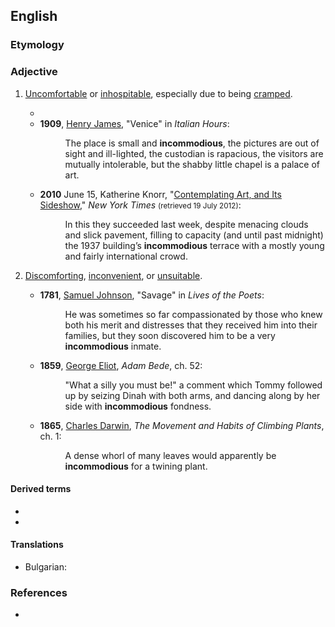 ==English==

===Etymology===
{{prefix|en|in|commodious}}

===Adjective===
{{en-adj}}

# {{lb|en|of a place occupied by people}} [[uncomfortable|Uncomfortable]] or [[inhospitable]], especially due to being [[cramped]].
#* {{RQ:Dickens Tale of Two Cities|passage=Tellson's Bank by Temple Bar . . . was very small, very dark, very ugly, very '''incommodious'''.|chapter=7}}
#* '''1909''', [[w:Henry James|Henry James]], "Venice" in ''Italian Hours'':
#*: The place is small and '''incommodious''', the pictures are out of sight and ill-lighted, the custodian is rapacious, the visitors are mutually intolerable, but the shabby little chapel is a palace of art.
#* '''2010''' June 15, Katherine Knorr, "[http://www.nytimes.com/2010/06/16/arts/16iht-dynasty.html Contemplating Art, and Its Sideshow]," ''New York Times'' <small>(retrieved 19 July 2012)</small>:
#*: In this they succeeded last week, despite menacing clouds and slick pavement, filling to capacity (and until past midnight) the 1937 building’s '''incommodious''' terrace with a mostly young and fairly international crowd.
# [[discomfort|Discomforting]], [[inconvenient]], or [[unsuitable]].
#: {{synonyms|en|q1=obsolete|incommode}}
#* '''1781''', [[w:Samuel Johnson|Samuel Johnson]], "Savage" in ''Lives of the Poets'':
#*: He was sometimes so far compassionated by those who knew both his merit and distresses that they received him into their families, but they soon discovered him to be a very '''incommodious''' inmate.
#* '''1859''', [[w:George Eliot|George Eliot]], ''Adam Bede'', ch. 52:
#*: "What a silly you must be!" a comment which Tommy followed up by seizing Dinah with both arms, and dancing along by her side with '''incommodious''' fondness.
#* '''1865''', [[w:Charles Darwin|Charles Darwin]], ''The Movement and Habits of Climbing Plants'', ch. 1:
#*: A dense whorl of many leaves would apparently be '''incommodious''' for a twining plant.

====Derived terms====
* {{l|en|incommodiously}}
* {{l|en|incommodiousness}}

====Translations====
{{trans-top|discomforting, inconvenient, or unsuitable}}
* Bulgarian: {{t+|bg|неудобен}}
{{trans-mid}}

{{trans-bottom}}

===References===
* {{R:OneLook}}